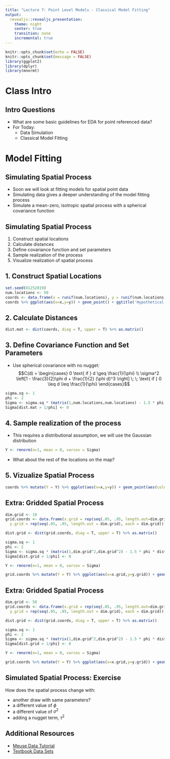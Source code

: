 ```yaml
---
title: "Lecture 7: Point Level Models - Classical Model Fitting"
output:
  revealjs::revealjs_presentation:
    theme: night
    center: true
    transition: none
    incremental: true
---
```


```r
knitr::opts_chunk$set(echo = FALSE)
knitr::opts_chunk$set(message = FALSE)
library(ggplot2)
library(dplyr)
library(mnormt)
```

# Class Intro

## Intro Questions 
- What are some basic guidelines for EDA for point referenced data?
- For Today:
    - Data Simulation
    - Classical Model Fitting


# Model Fitting

## Simulating Spatial Process

- Soon we will look at fitting models for spatial point data
- Simulating data gives a deeper understanding of the model fitting process
- Simulate a mean-zero, isotropic spatial process with a spherical covariance function

## Simulating Spatial Process

1. Construct spatial locations
2. Calculate distances
3. Define covariance function and set parameters
4. Sample realization of the process
5. Visualize realization of spatial process

## 1. Construct Spatial Locations

```r
set.seed(01252019)
num.locations <- 50
coords <- data.frame(x = runif(num.locations), y = runif(num.locations))
coords %>% ggplot(aes(x=x,y=y)) + geom_point() + ggtitle('Hypothetical Sampling Locations') + xlim(0,1) + ylim(0,1)
```

## 2. Calculate Distances

```r
dist.mat <- dist(coords, diag = T, upper = T) %>% as.matrix()
```

## 3. Define Covariance Function and Set Parameters
- Use spherical covariance with no nugget: 
$$C(d) = \begin{cases}
0 \text{ if } d \geq \frac{1}{\phi} \\
\sigma^2 \left[1 - \frac{3}{2}\phi d + \frac{1}{2} (\phi d)^3 \right] \; \; \text{ if } 0 \leq d \leq \frac{1}{\phi}
\end{cases}$$

```r
sigma.sq <- 1
phi <- 2
Sigma <- sigma.sq * (matrix(1,num.locations,num.locations) - 1.5 * phi * dist.mat + .5 * (phi * dist.mat)^3) 
Sigma[dist.mat > 1/phi] <- 0
```


## 4. Sample realization of the process
- This requires a distributional assumption, we will use the Gaussian distribution

```r
Y <- rmnorm(n=1, mean = 0, varcov = Sigma)
```

- What about the rest of the locations on the map?

## 5. Vizualize Spatial Process

```r
coords %>% mutate(Y = Y) %>% ggplot(aes(x=x,y=y)) + geom_point(aes(color=Y), size=2) + ggtitle(label = 'Simulated Spatial Process', subtitle = 'Spherical Covariance: sigma.sq = 1, phi = 2') +  xlim(0,1) + ylim(0,1) +   scale_colour_gradient2() + theme_dark()
```

## Extra: Gridded Spatial Process

```r
dim.grid <- 10
grid.coords <- data.frame(x.grid = rep(seq(.05, .95, length.out=dim.grid), dim.grid),
  y.grid = rep(seq(.05, .95, length.out = dim.grid), each = dim.grid))

dist.grid <- dist(grid.coords, diag = T, upper = T) %>% as.matrix()

sigma.sq <- 1
phi <- 2
Sigma <- sigma.sq * (matrix(1,dim.grid^2,dim.grid^2) - 1.5 * phi * dist.grid + .5 * (phi * dist.grid)^3) 
Sigma[dist.grid > 1/phi] <- 0

Y <- rmnorm(n=1, mean = 0, varcov = Sigma)

grid.coords %>% mutate(Y = Y) %>% ggplot(aes(x=x.grid,y=y.grid)) + geom_point(aes(color=Y), size=3) + ggtitle('Simulated Spatial Process', subtitle = 'Spherical Covariance: sigma.sq = 1, phi = 2') + xlim(0,1) + ylim(0,1) +   scale_colour_gradient2() + theme_dark()

```

## Extra: Gridded Spatial Process

```r
dim.grid <- 50
grid.coords <- data.frame(x.grid = rep(seq(.05, .95, length.out=dim.grid), dim.grid),
  y.grid = rep(seq(.05, .95, length.out = dim.grid), each = dim.grid))

dist.grid <- dist(grid.coords, diag = T, upper = T) %>% as.matrix()

sigma.sq <- 1
phi <- 2
Sigma <- sigma.sq * (matrix(1,dim.grid^2,dim.grid^2) - 1.5 * phi * dist.grid + .5 * (phi * dist.grid)^3) 
Sigma[dist.grid > 1/phi] <- 0

Y <- rmnorm(n=1, mean = 0, varcov = Sigma)

grid.coords %>% mutate(Y = Y) %>% ggplot(aes(x=x.grid,y=y.grid)) + geom_point(aes(color=Y), size=3) + ggtitle('Simulated Spatial Process', subtitle = 'Spherical Covariance: sigma.sq = 1, phi = 2') + xlim(0,1) + ylim(0,1) +   scale_colour_gradient2() + theme_dark()
```


## Simulated Spatial Process: Exercise

How does the spatial process change with:

- another draw with same parameters?
- a different value of $\phi$
- a different value of $\sigma^2$
- adding a nugget term, $\tau^2$

## Additional Resources
- [Meuse Data Tutorial](https://cran.r-project.org/web/packages/gstat/vignettes/gstat.pdf)
- [Textbook Data Sets](https://www.counterpointstat.com/hierarchical-modeling-and-analysis-for-spatial-data.html/)
